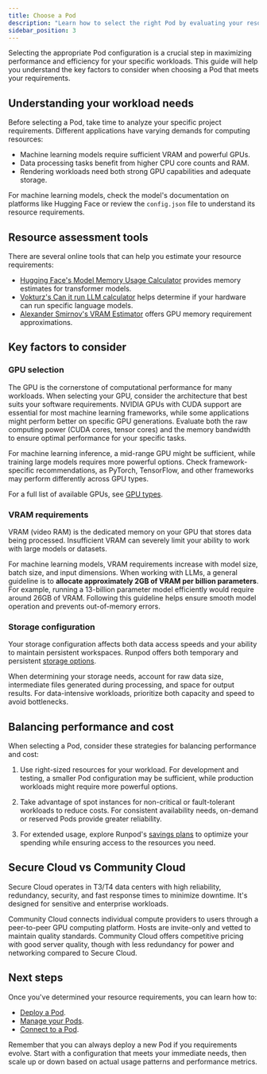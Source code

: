 ```yaml
---
title: Choose a Pod
description: "Learn how to select the right Pod by evaluating your resource requirements."
sidebar_position: 3
---
```


Selecting the appropriate Pod configuration is a crucial step in maximizing performance and efficiency for your specific workloads. This guide will help you understand the key factors to consider when choosing a Pod that meets your requirements.

## Understanding your workload needs

Before selecting a Pod, take time to analyze your specific project requirements. Different applications have varying demands for computing resources:

- Machine learning models require sufficient VRAM and powerful GPUs.
- Data processing tasks benefit from higher CPU core counts and RAM.
- Rendering workloads need both strong GPU capabilities and adequate storage.

For machine learning models, check the model's documentation on platforms like Hugging Face or review the `config.json` file to understand its resource requirements.

## Resource assessment tools

There are several online tools that can help you estimate your resource requirements:

- [Hugging Face's Model Memory Usage Calculator](https://huggingface.co/spaces/hf-accelerate/model-memory-usage) provides memory estimates for transformer models.
- [Vokturz's Can it run LLM calculator](https://huggingface.co/spaces/Vokturz/can-it-run-llm) helps determine if your hardware can run specific language models.
- [Alexander Smirnov's VRAM Estimator](https://vram.asmirnov.xyz) offers GPU memory requirement approximations.

## Key factors to consider

### GPU selection

The GPU is the cornerstone of computational performance for many workloads. When selecting your GPU, consider the architecture that best suits your software requirements. NVIDIA GPUs with CUDA support are essential for most machine learning frameworks, while some applications might perform better on specific GPU generations. Evaluate both the raw computing power (CUDA cores, tensor cores) and the memory bandwidth to ensure optimal performance for your specific tasks.

For machine learning inference, a mid-range GPU might be sufficient, while training large models requires more powerful options. Check framework-specific recommendations, as PyTorch, TensorFlow, and other frameworks may perform differently across GPU types.

For a full list of available GPUs, see [GPU types](/references/gpu-types).

### VRAM requirements

VRAM (video RAM) is the dedicated memory on your GPU that stores data being processed. Insufficient VRAM can severely limit your ability to work with large models or datasets.

For machine learning models, VRAM requirements increase with model size, batch size, and input dimensions. When working with LLMs, a general guideline is to **allocate approximately 2GB of VRAM per billion parameters**. For example, running a 13-billion parameter model efficiently would require around 26GB of VRAM. Following this guideline helps ensure smooth model operation and prevents out-of-memory errors.

### Storage configuration

Your storage configuration affects both data access speeds and your ability to maintain persistent workspaces. Runpod offers both temporary and persistent [storage options](/pods/storage/types).

When determining your storage needs, account for raw data size, intermediate files generated during processing, and space for output results. For data-intensive workloads, prioritize both capacity and speed to avoid bottlenecks.

## Balancing performance and cost

When selecting a Pod, consider these strategies for balancing performance and cost:

1. Use right-sized resources for your workload. For development and testing, a smaller Pod configuration may be sufficient, while production workloads might require more powerful options.

2. Take advantage of spot instances for non-critical or fault-tolerant workloads to reduce costs. For consistent availability needs, on-demand or reserved Pods provide greater reliability.

3. For extended usage, explore Runpod's [savings plans](/pods/pricing#savings-plans) to optimize your spending while ensuring access to the resources you need.

## Secure Cloud vs Community Cloud

Secure Cloud operates in T3/T4 data centers with high reliability, redundancy, security, and fast response times to minimize downtime. It's designed for sensitive and enterprise workloads.

Community Cloud connects individual compute providers to users through a peer-to-peer GPU computing platform. Hosts are invite-only and vetted to maintain quality standards. Community Cloud offers competitive pricing with good server quality, though with less redundancy for power and networking compared to Secure Cloud.

## Next steps

Once you've determined your resource requirements, you can learn how to:

- [Deploy a Pod](/get-started).
- [Manage your Pods](/pods/manage-pods).
- [Connect to a Pod](/pods/connect-to-a-pod).

Remember that you can always deploy a new Pod if you requirements evolve. Start with a configuration that meets your immediate needs, then scale up or down based on actual usage patterns and performance metrics.
